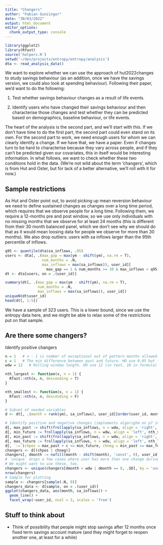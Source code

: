 ```yaml
---
title: "Changers"
author: "Fabian Gunzinger"
date: "30/03/2022"
output: html_document
editor_options: 
  chunk_output_type: console
---
```


```r
library(ggplot2)
library(Rfast)
source('helpers.R')
setwd('~/dev/projects/entropy/entropy/analysis')
dta <- read_analysis_data()
```

We want to explore whether we can use the approach of hut2022changes to study savings behaviour (as an addition, once we have the savings version, we could also look at spending behaviour). Following their paper, we'd want to do the following:

1) Test whether savings behaviour changes as a result of life events.

2) Identify users who have changed their savings behaviour and then characterise those changes and test whether they can be predicted based on demographics, baseline behaviour, or life events.

The heart of the analysis is the second part, and we'll start with this. If we don't have time to do the first part, the second part could even stand on its own. For the second part to work, we need enough users for whom we can clearly identify a change. If we have that, we have a paper. Even if changes turn to be hard to characterise because they vary across people, and if they can't be predicted given our covariates, this in itself would be interesting information. In what follows, we want to check whether these two conditions hold in the data. (We're not wild about the term 'changers', which is from Hut and Oster, but for lack of a better alternative, we'll roll with it for now.)


## Sample restrictions

As Hut and Oster point out, to avoid picking up mean reversion behaviour we need to define sustained changes as changes over a long time period, which requires that we observe people for a long time. Following them, we require a 12-months pre and post window, so we use only individuals with no missing months that we observe for at least 24 months (this is different from their 30 month balanced panel, which we don't see why we should do that as it would mean loosing data for people we observe for more than 30 months). We also drop outliers: users with sa inflows larger than the 95th percentile of inflows.

```r
q95 <- quantile(dta$sa_inflows, .95)
users <- dta[, .(max_gap = max(ym - shift(ym), na.rm = T),
                 num_months = .N,
                 max_inflows = max(sa_inflows)), user_id][
                   max_gap == 1 & num_months >= 30 & max_inflows < q95, .(user_id)]
dt <- dta[users, on = .(user_id)]

summary(dt[, .(max_gap = max(ym - shift(ym), na.rm = T),
               num_months = .N,
               max_inflows = max(sa_inflows)), user_id])
uniqueN(dt$user_id)
head(dt[, 1:5])
```

We have a sample of 323 users. This is a lower bound, since we use the entropy data here, and we might be able to relax some of the restrictions put on that sample.


## Are there some changers?

Identify positive changers

```r

n = 1   # n - 1 is number of exceptional out of pattern months allowed. HO use 2
c = 1   # The min difference between past and future. HO use 0.05 but for var in [-1, 1]
wdw = 12   # Rolling window length. HO use 12 (in text, 10 in formula)

nth_largest <- function(x, n = 1) {
  Rfast::nth(x, n, descending = T)  
}

nth_smallest <- function(x, n = 1) {
  Rfast::nth(x, n, descending = F)  
}

# Subset of needed variables
d <- dt[, .(month = rank(ym), sa_inflows), user_id][order(user_id, month)]

# Identify positive and negative changes (implements algorighm on p7 in hut2022changes)
d[, max_past := shift(frollapply(sa_inflows, n = wdw, align = 'right', nth_largest, n)), user_id]
d[, min_future := frollapply(sa_inflows, n = wdw, align = 'left', nth_smallest, n), user_id]
d[, min_past := shift(frollapply(sa_inflows, n = wdw, align = 'right', nth_smallest, n)), user_id]
d[, max_future := frollapply(sa_inflows, n = wdw, align = 'left', nth_largest, n), user_id]
d[, `:=`(chpos = max_past + c <= min_future, chneg = min_past >= max_future + c)]
changers <- d[(chpos | chneg)]
changers[, dmonth := nafill(month - shift(month), 'const', 0), user_id]
# `unique` drops a few cases where user has more than one change during observation period.
# We might want to use these, too.
changers <- unique(changers[dmonth > wdw | dmonth == 0, .SD], by = 'user_id')
nrow(changers)
# Sample for plotting
sample <- changers[sample(.N, 9)]
changers_data <- d[sample, on = .(user_id)]
ggplot(changers_data, aes(month, sa_inflows)) +
  geom_line() +
  facet_wrap(~user_id, ncol = 3, scales = 'free')

```


## Stuff to think about

- Think of possibility that people might stop savings after 12 months once fixed term savings account mature (and they might forget to reopen another one, at least for a while)
